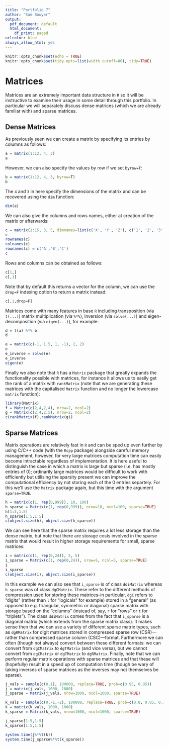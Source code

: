```yaml
---
title: "Portfolio 7"
author: "Sam Bowyer"
output:
  pdf_document: default
  html_document:
    df_print: paged
urlcolor: blue
always_allow_html: yes
---
```


```r
knitr::opts_chunk$set(echo = TRUE)
knitr::opts_chunk$set(tidy.opts=list(width.cutoff=80), tidy=TRUE)
```

# Matrices

Matrices are an extremely important data structure in `R` so it will be instructive to examine their usage in some detail through this portfolio.
In particular we will separately discuss dense matrices (which we are already familiar with) and sparse matrices.

## Dense Matrices
As previously seen we can create a matrix by specifying its entries by columns as follows:
```r
a = matrix(1:12, 4, 3)
a
```
However, we can also specify the values by row if we set `byrow=T`:
```r
b = matrix(1:12, 4, 3, byrow=T)
b
```
The `4` and `3` in here specify the dimensions of the matrix and can be recovered using the `dim` function:
```r
dim(a)
```
We can also give the columns and rows names, either at creation of the matrix or afterwards:
```r
c = matrix(1:15, 3, 5, dimnames=list(c('X', 'Y', 'Z'), c('1', '2', '3', '4', '5')))
c
rownames(c)
colnames(c)
rownames(c) = c('A','B','C')
c
```
Rows and columns can be obtained as follows: 
```r
c[1,]
c[,1]
```
Note that by default this returns a vector for the column, we can use the `drop=F` indexing option to return a matrix instead:
```r
c[,1,drop=F]
```

Matrices come with many features in base `R` including transposition (via `t(...)`) matrix multiplication (via `%*%`), inversion (via `solve(...)`) and eigen-decomposition (via `eigen(...)`), for example:
```r
d = t(a) %*% b
d

e = matrix(c(-1, 1.5, 1, -1), 2, 2)
e
e_inverse = solve(e)
e_inverse
eigen(e)
```

Finally we also note that `R` has a `Matrix` package that greatly expands the functionality possible with matrices, for instance it allows us to easily get the rank of a matrix with `rankMatrix` (note that we are generating these matrices with the capitalised `Matrix` function and no longer the lowercase `matrix` function):
```r
library(Matrix)
f = Matrix(c(2,4,2,4), nrow=2, ncol=2)
g = Matrix(c(2,4,2,5), nrow=2, ncol=2)
c(rankMatrix(f),rankMatrix(g))
```

## Sparse Matrices
Matrix operations are relatively fast in `R` and can be sped up even further by using C/C++ code (with the `Rcpp` package) alongside careful memory management, however, for very large matrices computation time can easily become intractable regardless of implementation. 
It is here useful to distinguish the case in which a matrix is large but sparse (i.e. has mostly entries of 0); ordinarily large matrices would be difficult to work with efficiently but utilising the sparsity present we can improve the computational efficiency by not storing each of the 0 entries separtely.
For this we'll use the `Matrix` package again, but this time with the argument `sparse=TRUE`.
```r
h = matrix(c(1, rep(0,999)), 10, 100)
h_sparse = Matrix(c(1, rep(0,999)), nrow=10, ncol=100, sparse=TRUE)
h[1:5,1:5]
h_sparse[1:5,1:5]
c(object.size(h), object.size(h_sparse))
```
We can see here that the sparse matrix requires a lot less storage than the dense matrix, but note that there are storage costs involved in the sparse matrix that would result in higher storage requirements for small, sparse matrices:
```r
i = matrix(c(1, rep(0,24)), 5, 5)
i_sparse = Matrix(c(1, rep(0,24)), nrow=5, ncol=5, sparse=TRUE)
i
i_sparse
c(object.size(i), object.size(i_sparse))
```
In this example we can also see that `i_sparse` is of class `ddiMatrix` whereas `h_sparse` was of class `dgCMatrix`.
These refer to the different methods of compression used for storing these matrices--in particular, `dgC` refers to "digits" (rather than `l` for "logicals" for example) stored in a "general" (as opposed to e.g. triangular, symmetric or diagonal) sparse matrix with storage based on the "columns" (instead of, say, `r` for "rows" or `t` for "triplets").
The class `ddiMatrix` comes from the fact that `i_sparse` is a diagonal matrix (which extends from the sparse matrix class).
It makes sense then that we can use a variety of different sparse matrix types, such as `dgRMatrix` for digit matrices stored in compressed sparse row (CSR)---rather than compressed sparse column (CSC)---format.
Furthermore we can often (though not always) convert between these different formats: we can convert from `dgCMatrix` to `dgTMatrix` (and vice versa), but we cannot convert from `dgCMatrix` or `dgTMatrix` to `dgRMatrix`.
Finally, note that we can perform regular matrix operations with sparse matrices and that these will (hopefully) result in a speed up of computation time (though be wary of taking inverses of sparse matrices as the inverses may not themselves be sparse).
```r
j_vals = sample(c(0,1), 100000, replace=TRUE, prob=c(0.95, 0.05))
j = matrix(j_vals, 1000, 1000)
j_sparse = Matrix(j_vals, nrow=1000, ncol=1000, sparse=TRUE)

k_vals = sample(c(0,-1,-2), 100000, replace=TRUE, prob=c(0.8, 0.05, 0.15))
k = matrix(k_vals, 1000, 1000)
k_sparse = Matrix(k_vals, nrow=1000, ncol=1000, sparse=TRUE)

j_sparse[1:5,1:5]
k_sparse[1:5,1:5]

system.time(j%*%t(k))
system.time(j_sparse%*%t(k_sparse))
```
